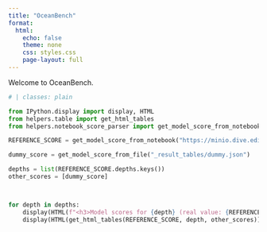 ```yaml
---
title: "OceanBench"
format:
  html:
    echo: false
    theme: none
    css: styles.css
    page-layout: full
---
```


Welcome to OceanBench.


```python
# | classes: plain

from IPython.display import display, HTML
from helpers.table import get_html_tables
from helpers.notebook_score_parser import get_model_score_from_notebook, get_model_score_from_file

REFERENCE_SCORE = get_model_score_from_notebook("https://minio.dive.edito.eu/project-oceanbench/public/evaluation-reports/0.0.1-alpha/glonet.report.ipynb")

dummy_score = get_model_score_from_file("_result_tables/dummy.json")

depths = list(REFERENCE_SCORE.depths.keys())
other_scores = [dummy_score]



for depth in depths:
    display(HTML(f"<h3>Model scores for {depth} (real value: {REFERENCE_SCORE.depths[depth].real_value})</h3>"))
    display(HTML(get_html_tables(REFERENCE_SCORE, depth, other_scores)))
```
